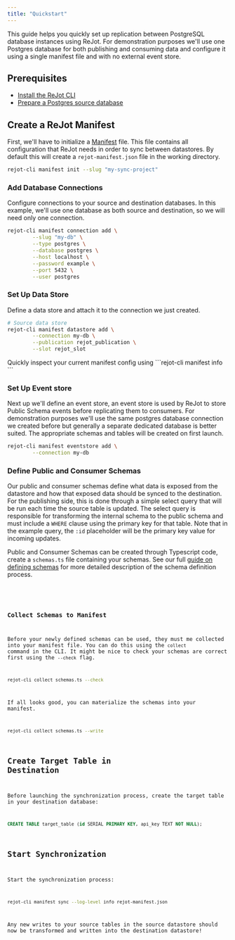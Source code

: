 ```yaml
---
title: "Quickstart"
---
```



This guide helps you quickly set up replication between PostgreSQL database instances using ReJot.
For demonstration purposes we'll use one Postgres database for both publishing and consuming data
and configure it using a single manifest file and with no external event store.

## Prerequisites

- [Install the ReJot CLI](/docs/start/install)
- [Prepare a Postgres source database](/docs/guides/setup-postgres)

## Create a ReJot Manifest

First, we'll have to initialize a [Manifest](/docs/spec/manifest) file. This file contains all
configuration that ReJot needs in order to sync between datastores. By default this will create a
`rejot-manifest.json` file in the working directory.

```bash
rejot-cli manifest init --slug "my-sync-project"
```

### Add Database Connections

Configure connections to your source and destination databases. In this example, we'll use one
database as both source and destination, so we will need only one connection.

```bash
rejot-cli manifest connection add \
        --slug "my-db" \
        --type postgres \
        --database postgres \
        --host localhost \
        --password example \
        --port 5432 \
        --user postgres
```

### Set Up Data Store

Define a data store and attach it to the connection we just created.

```bash
# Source data store
rejot-cli manifest datastore add \
        --connection my-db \
        --publication rejot_publication \
        --slot rejot_slot
```

<Notice type="TIP">
  Quickly inspect your current manifest config using ```rejot-cli manifest info ```
</Notice>

### Set Up Event store

Next up we'll define an event store, an event store is used by ReJot to store Public Schema events
before replicating them to consumers. For demonstration purposes we'll use the same postgres
database connection we created before but generally a separate dedicated database is better suited.
The appropriate schemas and tables will be created on first launch.

```bash
rejot-cli manifest eventstore add \
        --connection my-db
```

### Define Public and Consumer Schemas

Our public and consumer schemas define what data is exposed from the datastore and how that exposed
data should be synced to the destination. For the publishing side, this is done through a simple
select query that will be run each time the source table is updated. The select query is responsible
for transforming the internal schema to the public schema and must include a `WHERE` clause using
the primary key for that table. Note that in the example query, the `:id` placeholder will be the
primary key value for incoming updates.

Public and Consumer Schemas can be created through Typescript code, create a `schemas.ts` file
containing your schemas. See our full [guide on defining schemas](/docs/guides/defining-schemas) for
more detailed description of the schema definition process.

<PreWithCopy noWrapper>
  <Code
    code={rawSchemaText}
    lang="ts"
    themes={{
      light: "github-light",
      dark: "github-dark",
    }}
  />
</PreWithCopy>

### Collect Schemas to Manifest

Before your newly defined schemas can be used, they must me collected into your manifest file. You
can do this using the `collect` command in the CLI. It might be nice to check your schemas are
correct first using the `--check` flag.

```bash
rejot-cli collect schemas.ts --check
```

If all looks good, you can materialize the schemas into your manifest.

```bash
rejot-cli collect schemas.ts --write
```

## Create Target Table in Destination

Before launching the synchronization process, create the target table in your destination database:

```sql
CREATE TABLE target_table (id SERIAL PRIMARY KEY, api_key TEXT NOT NULL);
```

## Start Synchronization

Start the synchronization process:

```bash
rejot-cli manifest sync --log-level info rejot-manifest.json
```

Any new writes to your source tables in the source datastore should now be transformed and written
into the destination datastore!
